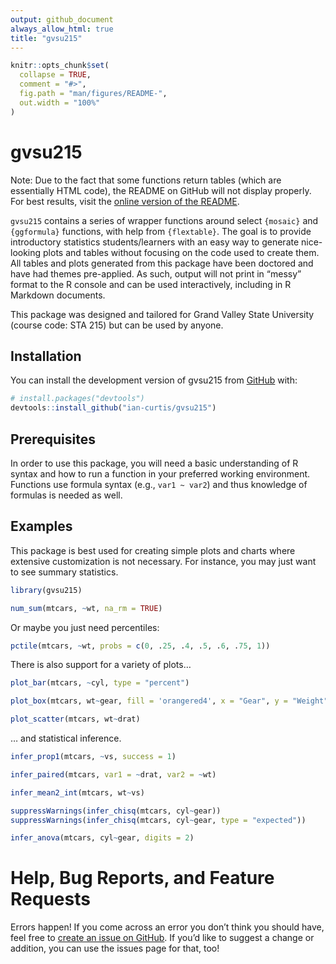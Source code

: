```yaml
---
output: github_document
always_allow_html: true
title: "gvsu215"
---
```


<!-- README.md is generated from README.Rmd. Please edit that file -->

```r
knitr::opts_chunk$set(
  collapse = TRUE,
  comment = "#>",
  fig.path = "man/figures/README-",
  out.width = "100%"
)
```

# gvsu215

<!-- badges: start -->
<!-- badges: end -->

Note: Due to the fact that some functions return tables (which are essentially HTML code), the README on GitHub will not display properly. For best results, visit the [online version of the README](https://gvsu215.ianacurtis.com).

`gvsu215` contains a series of wrapper functions around select `{mosaic}` and `{ggformula}` functions, with help from `{flextable}`. The goal is to provide introductory statistics students/learners with an easy way to generate nice-looking plots and tables without focusing on the code used to create them. All tables and plots generated from this package have been doctored and have had themes pre-applied. As such, output will not print in "messy" format to the R console and can be used interactively, including in R Markdown documents.

This package was designed and tailored for Grand Valley State University (course code: STA 215) but can be used by anyone.

## Installation

You can install the development version of gvsu215 from [GitHub](https://github.com/ian-curtis/gvsu215) with:

``` r
# install.packages("devtools")
devtools::install_github("ian-curtis/gvsu215")
```

## Prerequisites

In order to use this package, you will need a basic understanding of R syntax and how to run a function in your preferred working environment. Functions use formula syntax (e.g., `var1 ~ var2`) and thus knowledge of formulas is needed as well.

## Examples

This package is best used for creating simple plots and charts where extensive customization is not necessary. For instance, you may just want to see summary statistics.

```r
library(gvsu215)

num_sum(mtcars, ~wt, na_rm = TRUE)
```

Or maybe you just need percentiles:

```r
pctile(mtcars, ~wt, probs = c(0, .25, .4, .5, .6, .75, 1))
```

There is also support for a variety of plots...

```r
plot_bar(mtcars, ~cyl, type = "percent")

plot_box(mtcars, wt~gear, fill = 'orangered4', x = "Gear", y = "Weight", title = "Boxplot of Weight by Gear")

plot_scatter(mtcars, wt~drat)
```

... and statistical inference.

```r
infer_prop1(mtcars, ~vs, success = 1)

infer_paired(mtcars, var1 = ~drat, var2 = ~wt)

infer_mean2_int(mtcars, wt~vs)

suppressWarnings(infer_chisq(mtcars, cyl~gear))
suppressWarnings(infer_chisq(mtcars, cyl~gear, type = "expected"))

infer_anova(mtcars, cyl~gear, digits = 2)
```

# Help, Bug Reports, and Feature Requests

Errors happen! If you come across an error you don't think you should have, feel free to [create an issue on GitHub](https://github.com/ian-curtis/gvsu215/issues). If you'd like to suggest a change or addition, you can use the issues page for that, too!


